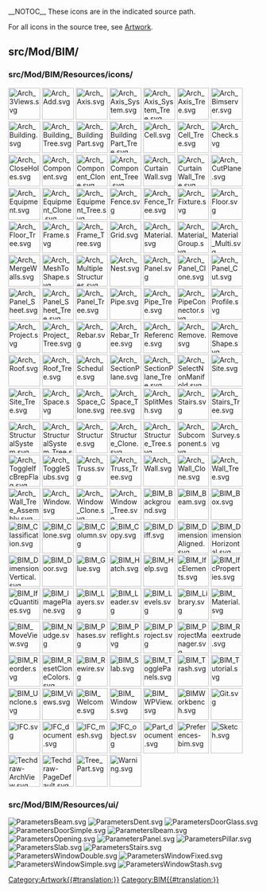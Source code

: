 __NOTOC__
<languages/>
<translate>
<!--T:1-->
These icons are in the indicated source path.

<!--T:2-->
For all icons in the source tree, see [[Artwork|Artwork]].

== src/Mod/BIM/ == <!--T:3-->

=== src/Mod/BIM/Resources/icons/ === <!--T:4-->

</translate>
[[File:Arch_3Views.svg|64px]]
[[File:Arch_Add.svg|64px]]
[[File:Arch_Axis.svg|64px]]
[[File:Arch_Axis_System.svg|64px]]
[[File:Arch_Axis_System_Tree.svg|64px]]
[[File:Arch_Axis_Tree.svg|64px]]
[[File:Arch_Bimserver.svg|64px]]
[[File:Arch_Building.svg|64px]]
[[File:Arch_Building_Tree.svg|64px]]
[[File:Arch_BuildingPart.svg|64px]]
[[File:Arch_BuildingPart_Tree.svg|64px]]
[[File:Arch_Cell.svg|64px]]
[[File:Arch_Cell_Tree.svg|64px]]
[[File:Arch_Check.svg|64px]]
[[File:Arch_CloseHoles.svg|64px]]
[[File:Arch_Component.svg|64px]]
[[File:Arch_Component_Clone.svg|64px]]
[[File:Arch_Component_Tree.svg|64px]]
[[File:Arch_CurtainWall.svg|64px]]
[[File:Arch_CurtainWall_Tree.svg|64px]]
[[File:Arch_CutPlane.svg|64px]]
[[File:Arch_Equipment.svg|64px]]
[[File:Arch_Equipment_Clone.svg|64px]]
[[File:Arch_Equipment_Tree.svg|64px]]
[[File:Arch_Fence.svg|64px]]
[[File:Arch_Fence_Tree.svg|64px]]
[[File:Arch_Fixture.svg|64px]]
[[File:Arch_Floor.svg|64px]]
[[File:Arch_Floor_Tree.svg|64px]]
[[File:Arch_Frame.svg|64px]]
[[File:Arch_Frame_Tree.svg|64px]]
[[File:Arch_Grid.svg|64px]]
[[File:Arch_Material.svg|64px]]
[[File:Arch_Material_Group.svg|64px]]
[[File:Arch_Material_Multi.svg|64px]]
[[File:Arch_MergeWalls.svg|64px]]
[[File:Arch_MeshToShape.svg|64px]]
[[File:Arch_MultipleStructures.svg|64px]]
[[File:Arch_Nest.svg|64px]]
[[File:Arch_Panel.svg|64px]]
[[File:Arch_Panel_Clone.svg|64px]]
[[File:Arch_Panel_Cut.svg|64px]]
[[File:Arch_Panel_Sheet.svg|64px]]
[[File:Arch_Panel_Sheet_Tree.svg|64px]]
[[File:Arch_Panel_Tree.svg|64px]]
[[File:Arch_Pipe.svg|64px]]
[[File:Arch_Pipe_Tree.svg|64px]]
[[File:Arch_PipeConnector.svg|64px]]
[[File:Arch_Profile.svg|64px]]
[[File:Arch_Project.svg|64px]]
[[File:Arch_Project_Tree.svg|64px]]
[[File:Arch_Rebar.svg|64px]]
[[File:Arch_Rebar_Tree.svg|64px]]
[[File:Arch_Reference.svg|64px]]
[[File:Arch_Remove.svg|64px]]
[[File:Arch_RemoveShape.svg|64px]]
[[File:Arch_Roof.svg|64px]]
[[File:Arch_Roof_Tree.svg|64px]]
[[File:Arch_Schedule.svg|64px]]
[[File:Arch_SectionPlane.svg|64px]]
[[File:Arch_SectionPlane_Tree.svg|64px]]
[[File:Arch_SelectNonManifold.svg|64px]]
[[File:Arch_Site.svg|64px]]
[[File:Arch_Site_Tree.svg|64px]]
[[File:Arch_Space.svg|64px]]
[[File:Arch_Space_Clone.svg|64px]]
[[File:Arch_Space_Tree.svg|64px]]
[[File:Arch_SplitMesh.svg|64px]]
[[File:Arch_Stairs.svg|64px]]
[[File:Arch_Stairs_Tree.svg|64px]]
[[File:Arch_StructuralSystem.svg|64px]]
[[File:Arch_StructuralSystem_Tree.svg|64px]]
[[File:Arch_Structure.svg|64px]]
[[File:Arch_Structure_Clone.svg|64px]]
[[File:Arch_Structure_Tree.svg|64px]]
[[File:Arch_Subcomponent.svg|64px]]
[[File:Arch_Survey.svg|64px]]
[[File:Arch_ToggleIfcBrepFlag.svg|64px]]
[[File:Arch_ToggleSubs.svg|64px]]
[[File:Arch_Truss.svg|64px]]
[[File:Arch_Truss_Tree.svg|64px]]
[[File:Arch_Wall.svg|64px]]
[[File:Arch_Wall_Clone.svg|64px]]
[[File:Arch_Wall_Tree.svg|64px]]
[[File:Arch_Wall_Tree_Assembly.svg|64px]]
[[File:Arch_Window.svg|64px]]
[[File:Arch_Window_Clone.svg|64px]]
[[File:Arch_Window_Tree.svg|64px]]
[[File:BIM_Background.svg|64px]]
[[File:BIM_Beam.svg|64px]]
[[File:BIM_Box.svg|64px]]
[[File:BIM_Classification.svg|64px]]
[[File:BIM_Clone.svg|64px]]
[[File:BIM_Column.svg|64px]]
[[File:BIM_Copy.svg|64px]]
[[File:BIM_Diff.svg|64px]]
[[File:BIM_DimensionAligned.svg|64px]]
[[File:BIM_DimensionHorizontal.svg|64px]]
[[File:BIM_DimensionVertical.svg|64px]]
[[File:BIM_Door.svg|64px]]
[[File:BIM_Glue.svg|64px]]
[[File:BIM_Hatch.svg|64px]]
[[File:BIM_Help.svg|64px]]
[[File:BIM_IfcElements.svg|64px]]
[[File:BIM_IfcProperties.svg|64px]]
[[File:BIM_IfcQuantities.svg|64px]]
[[File:BIM_ImagePlane.svg|64px]]
[[File:BIM_Layers.svg|64px]]
[[File:BIM_Leader.svg|64px]]
[[File:BIM_Levels.svg|64px]]
[[File:BIM_Library.svg|64px]]
[[File:BIM_Material.svg|64px]]
[[File:BIM_MoveView.svg|64px]]
[[File:BIM_Nudge.svg|64px]]
[[File:BIM_Phases.svg|64px]]
[[File:BIM_Preflight.svg|64px]]
[[File:BIM_Project.svg|64px]]
[[File:BIM_ProjectManager.svg|64px]]
[[File:BIM_Reextrude.svg|64px]]
[[File:BIM_Reorder.svg|64px]]
[[File:BIM_ResetCloneColors.svg|64px]]
[[File:BIM_Rewire.svg|64px]]
[[File:BIM_Slab.svg|64px]]
[[File:BIM_TogglePanels.svg|64px]]
[[File:BIM_Trash.svg|64px]]
[[File:BIM_Tutorial.svg|64px]]
[[File:BIM_Unclone.svg|64px]]
[[File:BIM_Views.svg|64px]]
[[File:BIM_Welcome.svg|64px]]
[[File:BIM_Windows.svg|64px]]
[[File:BIM_WPView.svg|64px]]
[[File:BIMWorkbench.svg|64px]]
[[File:Git.svg|64px]]
[[File:IFC.svg|64px]]
[[File:IFC_document.svg|64px]]
[[File:IFC_mesh.svg|64px]]
[[File:IFC_object.svg|64px]]
[[File:Part_document.svg|64px]]
[[File:Preferences-bim.svg|64px]]
[[File:Sketch.svg|64px]]
[[File:Techdraw-ArchView.svg|64px]]
[[File:Techdraw-PageDefault.svg|64px]]
[[File:Tree_Part.svg|64px]]
[[File:Warning.svg|64px]]
<translate>

=== src/Mod/BIM/Resources/ui/ === <!--T:5-->

</translate>
[[File:ParametersBeam.svg]]
[[File:ParametersDent.svg]]
[[File:ParametersDoorGlass.svg]]
[[File:ParametersDoorSimple.svg]]
[[File:ParametersIbeam.svg]]
[[File:ParametersOpening.svg]]
[[File:ParametersPanel.svg]]
[[File:ParametersPillar.svg]]
[[File:ParametersSlab.svg]]
[[File:ParametersStairs.svg]]
[[File:ParametersWindowDouble.svg]]
[[File:ParametersWindowFixed.svg]]
[[File:ParametersWindowSimple.svg]]
[[File:ParametersWindowStash.svg]]
<translate>


</translate>
[[Category:Artwork{{#translation:}}]]
<noinclude>[[Category:BIM{{#translation:}}]]</noinclude> <!-- we don't want this transcluded -->